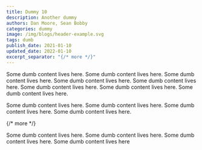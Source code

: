 ```yaml
---
title: Dummy 10
description: Another dummy
authors: Dan Moore, Sean Bobby
categories: dummy
image: /img/blogs/header-example.svg
tags: dumb
publish_date: 2021-01-10
updated_date: 2022-01-10
excerpt_separator: "{/* more */}"
---
```


Some dumb content lives here. Some dumb content lives here. Some dumb content lives here. Some dumb content lives here. Some dumb content lives here. Some dumb content lives here. Some dumb content lives here. Some dumb content lives here.

Some dumb content lives here. Some dumb content lives here. Some dumb content lives here. Some dumb content lives here.

{/* more */}

Some dumb content lives here. Some dumb content lives here. Some dumb content lives here. Some dumb content lives here